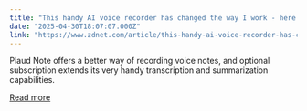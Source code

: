 ```yaml
---
title: "This handy AI voice recorder has changed the way I work - here's how"
date: "2025-04-30T18:07:07.000Z"
link: "https://www.zdnet.com/article/this-handy-ai-voice-recorder-has-changed-the-way-i-work-heres-how/"
---
```


Plaud Note offers a better way of recording voice notes, and optional subscription extends its very handy transcription and summarization capabilities.

[Read more](https://www.zdnet.com/article/this-handy-ai-voice-recorder-has-changed-the-way-i-work-heres-how/)
